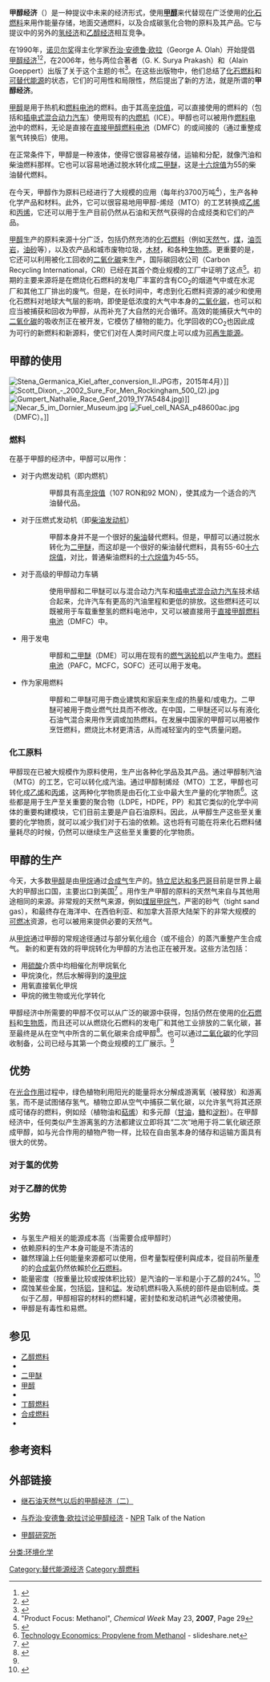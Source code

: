{{expand|time=2012-11-26T20:07:46Z}}
'''甲醇经济'''（{{lang-en|methanol economy}}）是一种提议中未来的经济形式，使用'''[[甲醇|甲醇]]'''来代替现在广泛使用的[[化石燃料|化石燃料]]来用作能量存储，地面交通燃料，以及合成碳氢化合物的原料及其产品。它与提议中的另外的[[氢经济|氢经济]]和[[燃料乙醇|乙醇经济]]相互竞争。

在1990年，[[诺贝尔奖|诺贝尔奖]]得主化学家[[乔治·安德鲁·欧拉|乔治·安德鲁·欧拉]]（George A. Olah）开始提倡[[甲醇经济|甲醇经济]]<ref>{{cite journal | title = Beyond Oil and Gas: The Methanol Economy | author = [[乔治·安德鲁·欧拉|George A. Olah]] | journal = ''[[Angew._Chem._Int._Ed.|Angew. Chem. Int. Ed.]]'' | volume = 44 | issue = 18 | pages = 2636–2639 | year = 2005 | doi = 10.1002/anie.200462121 | pmid = 15800867}}</ref><ref>{{cite journal | title = The Methanol Economy | author = [[乔治·安德鲁·欧拉|George A. Olah]] | journal = ''[[Chem._Eng._News|Chem. Eng. News]]'' | volume = 81 | issue = 38 | pages = 5 | year = 2003 | doi = 10.1021/cen-v081n051.p005}}</ref>，在2006年，他与两位合著者{{link-en|G.K.苏耶·普拉卡西|G. K. Surya Prakash}}（G. K. Surya Prakash）和{{le|阿兰·戈佩特|Alain Goeppert}}（Alain Goeppert）出版了关于这个主题的书<ref>{{cite journal | title = Chemical Recycling of Carbon Dioxide to Methanol and Dimethyl Ether: From Greenhouse Gas to Renewable, Environmentally Carbon Neutral Fuels and Synthetic Hydrocarbons | author = [[乔治·安德鲁·欧拉|George A. Olah]]; G. K. Surya Prakash; Alain Goeppert | journal = ''[[J._Org._Chem.|J. Org. Chem.]]'' | volume = 74 | issue = 2 | pages = 487–498 | year = 2009 | doi = 10.1021/jo801260f | pmid = 19063591}}</ref>。在这些出版物中，他们总结了[[化石燃料|化石燃料]]和[[可替代能源|可替代能源]]的状态，它们的可用性和局限性，然后提出了新的方法，就是所谓的'''甲醇经济'''。

[[甲醇|甲醇]]是用于热机和[[燃料电池|燃料电池]]的燃料。由于其高[[辛烷值|辛烷值]]，可以直接使用的燃料的{{link-en|灵活燃料汽车|Flexible-fuel vehicle}}（包括{{link-en|混合电动汽车|Hybrid electric vehicle}}和[[插电式混合动力汽车|插电式混合动力汽车]]）使用现有的[[内燃机|内燃机]]（ICE）。甲醇也可以被用作[[燃料电池|燃料电池]]中的燃料，无论是直接在[[直接甲醇燃料电池|直接甲醇燃料电池]]（DMFC）的或间接的（通过重整成氢气转换后）使用。

在正常条件下，甲醇是一种液体，使得它很容易被存储，运输和分配，就像汽油和柴油燃料那样。它也可以容易地通过脱水转化成[[二甲醚|二甲醚]]，这是[[十六烷值|十六烷值]]为55的柴油替代燃料。

在今天，甲醇作为原料已经进行了大规模的应用（每年约3700万吨<ref>"Product Focus: Methanol", ''Chemical Week'' May 23, '''2007''', Page 29</ref>），生产各种化学产品和材料。此外，它可以很容易地用甲醇-烯烃（MTO）的工艺转换成[[乙烯|乙烯]]和[[丙烯|丙烯]]，它还可以用于生产目前仍然从石油和天然气获得的合成烃类和它们的产品。

[[甲醇|甲醇]]生产的原料来源十分广泛，包括仍然充沛的[[化石燃料|化石燃料]]（例如[[天然气|天然气]]，[[煤|煤]]，[[油页岩|油页岩]]，[[油砂|油砂]]等），以及农产品和城市废物垃圾，[[木材|木材]]，和各种[[生物质|生物质]]。更重要的是，它还可以利用被化工回收的[[二氧化碳|二氧化碳]]来生产，国际碳回收公司（Carbon Recycling International，CRI）已经在其首个商业规模的工厂中证明了这点<ref name="#1">{{cite web |url=http://cri.is/index.php?option=com_content&view=article&id=14&Itemid=8&lang=en |title=First Commercial Plant |accessdate=11 July 2012 |publisher=Carbon Recycling International |deadurl=yes |archiveurl=https://web.archive.org/web/20130703233732/http://cri.is/index.php?option=com_content&view=article&id=14&Itemid=8&lang=en |archivedate=2013年7月3日 }}</ref>。初期的主要来源将是在燃烧化石燃料的发电厂丰富的含有CO<sub>2</sub>的烟道气中或在水泥厂和其他工厂排出的废气。但是，在长时间中，考虑到化石燃料资源的减少和使用化石燃料对地球大气层的影响，即使是低浓度的大气中本身的[[二氧化碳|二氧化碳]]，也可以和应当被捕获和回收为甲醇，从而补充了大自然的光合循环。高效的能捕获大气中的[[二氧化碳|二氧化碳]]的吸收剂正在被开发，它模仿了植物的能力。化学回收的CO<sub>2</sub>也因此成为可行的新燃料和新源料，使它们对在人类时间尺度上可以成为[[可再生能源|可再生能源]]。

== 甲醇的使用 == 
[[File:Stena_Germanica_Kiel_after_conversion_II.JPG|thumb]]市，2015年4月）]]
[[File:Scott_Dixon_-_2002_Sure_For_Men_Rockingham_500_(2).jpg|thumb]]
[[File:Gumpert_Nathalie_Race_Genf_2019_1Y7A5484.jpg|thumb]])]]
[[File:Necar_5_im_Dornier_Museum.jpg|thumb]]
[[Image:Fuel_cell_NASA_p48600ac.jpg|thumb]]（DMFC）。]]

=== 燃料 ===
{{main|甲醇燃料}}
在基于甲醇的经济中，甲醇可以用作{{link-en|甲醇燃料|methanol fuel}}：
* 对于内燃发动机（即内燃机）
::甲醇具有高[[辛烷值|辛烷值]]（107 RON和92 MON），使其成为一个适合的汽油替代品。
* 对于压燃式发动机（即[[柴油引擎|柴油发动机]]）
::甲醇本身并不是一个很好的[[柴油|柴油]]替代燃料。但是，甲醇可以通过脱水转化为[[二甲醚|二甲醚]]，而这却是一个很好的柴油替代燃料，具有55-60[[十六烷值|十六烷值]]，对比，普通柴油燃料的[[十六烷值|十六烷值]]为45-55。
* 对于高级的甲醇动力车辆
::使用甲醇和二甲醚可以与混合动力汽车和[[插电式混合动力汽车|插电式混合动力汽车]]技术结合起来，允许汽车有更高的汽油里程和更低的排放。这些燃料还可以既被用于车载重整氢的燃料电池中，又可以被直接用于[[直接甲醇燃料电池|直接甲醇燃料电池]]（DMFC）中。
* 用于发电
::甲醇和[[二甲醚|二甲醚]]（DME）可以用在现有的[[燃气涡轮发动机|燃气涡轮机]]以产生电力。[[燃料电池|燃料电池]]（PAFC，MCFC，SOFC）还可以用于发电。
* 作为家用燃料
::甲醇和二甲醚可用于商业建筑和家庭来生成的热量和/或电力。二甲醚可被用于商业燃气灶具而不修改。在中国，二甲醚还可以与有液化石油气混合来用作烹调或加热燃料。在发展中国家的甲醇可以用被作烹饪燃料，燃烧比木材更清洁，从而减轻室内的空气质量问题。

=== 化工原料 ===
甲醇现在已被大规模作为原料使用，生产出各种化学品及其产品。通过甲醇制汽油（MTG）的工艺，它可以转化成汽油。通过甲醇制烯烃（MTO）工艺，甲醇也可转化成[[乙烯|乙烯]]和[[丙烯|丙烯]]，这两种化学物质是由石化工业中最大生产量的化学物质<ref>[http://www.slideshare.net/intratec/propylene-production-from-methanol Technology Economics: Propylene from Methanol] {{Wayback|url=http://www.slideshare.net/intratec/propylene-production-from-methanol |date=20160304063136 }} - slideshare.net</ref>。这些都是用于生产至关重要的聚合物（LDPE，HDPE，PP）和其它类似的化学中间体的重要构建模块，它们目前主要是产自石油原料。因此，从甲醇生产这些至关重要的化学物质，就可以减少我们对于石油的依赖。这也将有可能在将来化石燃料储量耗尽的时候，仍然可以继续生产这些至关重要的化学物质。

== 甲醇的生产 ==
今天，大多数[[甲醇|甲醇]]是由[[甲烷|甲烷]]通过[[合成气|合成气]]生产的。[[特立尼达和多巴哥|特立尼达和多巴哥]]目前是世界上最大的甲醇出口国，主要出口到美国<ref>{{Cite web |url=http://www.ogj.com/articles/2014/09/ryder-scott-trinidad-and-tobago-s-gas-reserves-fell-in-2013.html |title=存档副本 |accessdate=2017-06-06 |archive-date=2018-05-30 |archive-url=https://web.archive.org/web/20180530040251/https://www.ogj.com/articles/2014/09/ryder-scott-trinidad-and-tobago-s-gas-reserves-fell-in-2013.html |dead-url=no }}</ref> 。用作生产甲醇的原料的天然气来自与其他用途相同的来源。非常规的天然气来源，例如[[煤層氣|煤层甲烷气]]，严密的砂气（tight sand gas），和最终存在海洋中、在西伯利亚、和加拿大苔原大陆架下的非常大规模的[[甲烷水合物|可燃冰]]资源，也可以被用来提供必要的天然气。

从[[甲烷|甲烷]]通过甲醇的常规途径通过与部分氧化组合（或不组合）的蒸汽重整产生合成气。 新的和更有效的将甲烷转化为甲醇的方法也正在被开发。这些方法包括：
* 用[[硫酸|硫酸]]介质中均相催化剂甲烷氧化
* 甲烷溴化，然后水解得到的[[溴甲烷|溴甲烷]]
* 用氧直接氧化甲烷
* 甲烷的微生物或光化学转化

甲醇经济中所需要的甲醇不仅可以从广泛的碳源中获得，包括仍然在使用的[[化石燃料|化石燃料]]和[[生物质|生物质]]，而且还可以从燃烧化石燃料的发电厂和其他工业排放的二氧化碳，甚至最终是从在空气中所含的二氧化碳来合成甲醇<ref>{{Cite journal|last=Kothandaraman|first=Jotheeswari|last2=Goeppert|first2=Alain|last3=Czaun|first3=Miklos|last4=Olah|first4=George A.|last5=Prakash|first5=G. K. Surya|date=2016-01-27|title=Conversion of CO2 from Air into Methanol Using a Polyamine and a Homogeneous Ruthenium Catalyst|url=http://dx.doi.org/10.1021/jacs.5b12354|journal=Journal of the American Chemical Society|volume=138|issue=3|pages=778–781|doi=10.1021/jacs.5b12354|issn=0002-7863}}</ref>。也可以通过[[二氧化碳|二氧化碳]]的化学回收制备，{{le|碳回收国际|Carbon Recycling International}}公司已经与其第一个商业规模的工厂展示。<ref name="#1"/>

== 优势 ==
在[[光合作用|光合作用]]过程中，绿色植物利用阳光的能量将水分解成游离氧（被释放）和游离氢，而不是试图储存氢气。植物立即从空气中捕获二氧化碳，以允许氢气将其还原成可储存的燃料，例如烃（植物油和[[萜烯|萜烯]]）和多元醇（[[甘油|甘油]]，[[糖|糖]]和[[淀粉|淀粉]]）。在甲醇经济中，任何类似产生游离氢的方法都建议立即将其“二次”地用于将二氧化碳还原成甲醇，如与光合作用的植物产物一样，比较在自由氢本身的储存和运输方面具有很大的优势。

=== 对于氢的优势 ===
{{expand section}}
=== 对于乙醇的优势 ===
{{expand section}}

== 劣势 ==
* 与氢生产相关的能源成本高（当需要合成甲醇时）
* 依赖原料的生产本身可能是不清洁的
* 雖然理論上任何能量來源都可以使用，但考量製程便利與成本，從目前所量產的的[[合成氣|合成氣]]仍然依賴於[[化石燃料|化石燃料]]。
* 能量密度（按重量比较或按体积比较）是汽油的一半和是小于乙醇的24%。<ref>{{Cite web |url=http://hypertextbook.com/facts/2005/JennyHua.shtml |title=Energy Density of Methanol (Wood Alcohol)<!-- Bot generated title --> |accessdate=2014-07-06 |archive-date=2014-07-14 |archive-url=https://web.archive.org/web/20140714155252/http://hypertextbook.com/facts/2005/JennyHua.shtml |dead-url=no }}</ref>
* 腐蚀某些金属，包括[[铝|铝]]，[[锌|锌]]和[[锰|锰]]。发动机燃料吸入系统的部件是由铝制成。类似于乙醇，甲醇相容的材料的燃料罐，密封垫和发动机进气必须被使用。
* 甲醇是有毒性和易燃。

== 参见 ==
{{Portal box|可再生能源|能源|可持续发展}} 
{{colbegin}}
* [[燃料乙醇|乙醇燃料]]
* {{link-en|碳中性燃料|Carbon neutral fuel}}
* [[二甲醚|二甲醚]]
* [[甲醇|甲醇]]
* {{link-en|甲醇燃料|Methanol fuel}}
* [[丁醇燃料|丁醇燃料]]
* [[合成燃料|合成燃料]]
* {{link-en|植物油经济|Vegetable oil economy}}
{{colend}}

== 参考资料 ==
{{Reflist|2}}

== 外部链接 ==
* [http://www.cippc.org.cn/hydtdis.asp?unid=379 继石油天然气以后的甲醇经济（二）]{{dead link|date=2018年3月 |bot=InternetArchiveBot |fix-attempted=yes }}
* {{En}}[http://www.npr.org/templates/story/story.php?storyId=5369301 与乔治·安德鲁·欧拉讨论甲醇经济] {{Wayback|url=http://www.npr.org/templates/story/story.php?storyId=5369301 |date=20140729005738 }} - [[NPR|NPR]] Talk of the Nation
* {{En}}[http://methanol.org/ 甲醇研究所] {{Wayback|url=http://methanol.org/ |date=20140620032741 }}

[[分类:环境化学|分类:环境化学]]
[[Category:替代能源经济|Category:替代能源经济]]
[[Category:醇燃料|Category:醇燃料]]